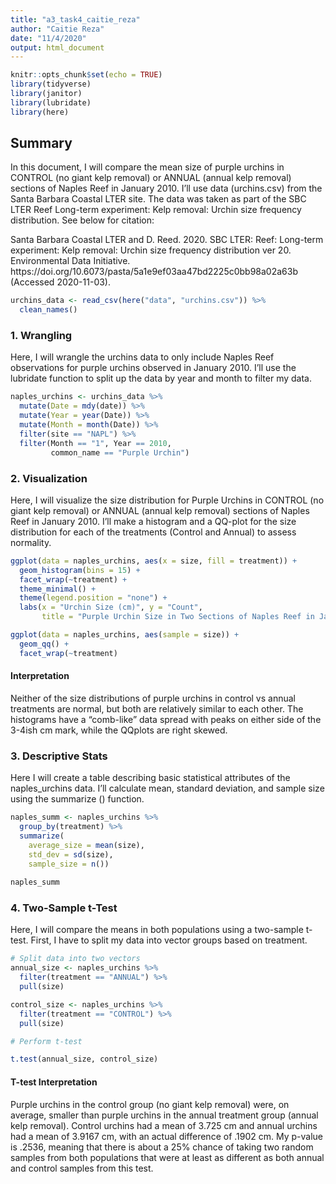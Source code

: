```yaml
---
title: "a3_task4_caitie_reza"
author: "Caitie Reza"
date: "11/4/2020"
output: html_document
---
```


```r
knitr::opts_chunk$set(echo = TRUE)
library(tidyverse)
library(janitor)
library(lubridate)
library(here)
```

## Summary

In this document, I will compare the mean size of purple urchins in CONTROL (no giant kelp removal) or ANNUAL (annual kelp removal) sections of Naples Reef in January 2010. I'll use data (urchins.csv) from the Santa Barbara Coastal LTER site. The data was taken as part of the SBC LTER Reef Long-term experiment: Kelp removal: Urchin size frequency distribution.  See below for citation: 

Santa Barbara Coastal LTER and D. Reed. 2020. SBC LTER: Reef: Long-term experiment: Kelp removal: Urchin size frequency distribution ver 20. Environmental Data Initiative. https://doi.org/10.6073/pasta/5a1e9ef03aa47bd2225c0bb98a02a63b (Accessed 2020-11-03).

```r
urchins_data <- read_csv(here("data", "urchins.csv")) %>% 
  clean_names()
```


### 1. Wrangling

Here, I will wrangle the urchins data to only include Naples Reef observations for purple urchins observed in January 2010.  I'll use the lubridate function to split up the data by year and month to filter my data. 

```r
naples_urchins <- urchins_data %>% 
  mutate(Date = mdy(date)) %>% 
  mutate(Year = year(Date)) %>% 
  mutate(Month = month(Date)) %>% 
  filter(site == "NAPL") %>% 
  filter(Month == "1", Year == 2010, 
         common_name == "Purple Urchin")
```


### 2. Visualization

Here, I will visualize the size distribution for Purple Urchins in CONTROL (no giant kelp removal) or ANNUAL (annual kelp removal) sections of Naples Reef in January 2010.  I'll make a histogram and a QQ-plot for the size distribution for each of the treatments (Control and Annual) to assess normality. 


```r
ggplot(data = naples_urchins, aes(x = size, fill = treatment)) +
  geom_histogram(bins = 15) +
  facet_wrap(~treatment) +
  theme_minimal() +
  theme(legend.position = "none") +
  labs(x = "Urchin Size (cm)", y = "Count",
       title = "Purple Urchin Size in Two Sections of Naples Reef in January 2010")

```





```r
ggplot(data = naples_urchins, aes(sample = size)) +
  geom_qq() +
  facet_wrap(~treatment)
```

#### Interpretation

Neither of the size distributions of purple urchins in control vs annual treatments are normal, but both are relatively similar to each other.  The histograms have a "comb-like" data spread with peaks on either side of the 3-4ish cm mark, while the QQplots are right skewed. 



### 3. Descriptive Stats

Here I will create a table describing basic statistical attributes of the naples_urchins data. I'll calculate mean, standard deviation, and sample size using the summarize () function.



```r
naples_summ <- naples_urchins %>% 
  group_by(treatment) %>% 
  summarize(
    average_size = mean(size),
    std_dev = sd(size),
    sample_size = n())
      
naples_summ
```


### 4. Two-Sample t-Test

Here, I will compare the means in both populations using a two-sample t-test.  First, I have to split my data into vector groups based on treatment. 


```r
# Split data into two vectors
annual_size <- naples_urchins %>% 
  filter(treatment == "ANNUAL") %>% 
  pull(size)

control_size <- naples_urchins %>% 
  filter(treatment == "CONTROL") %>% 
  pull(size)

# Perform t-test

t.test(annual_size, control_size)
```
#### T-test Interpretation

Purple urchins in the control group (no giant kelp removal) were, on average, smaller than purple urchins in the annual treatment group (annual kelp removal).  Control urchins had a mean of 3.725 cm and annual urchins had a mean of 3.9167 cm, with an actual difference of .1902 cm. My p-value is .2536, meaning that there is about a 25% chance of taking two random samples from both populations that were at least as different as both annual and control samples from this test. 










